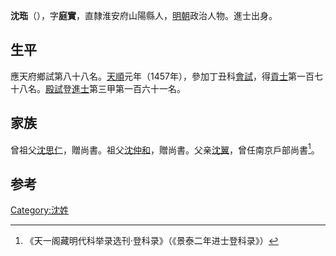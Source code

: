 {{Otheruses|other=名为沈珤的其他人物|沈珤}}

'''沈珤'''（{{bd|1428年||？}}），字'''庭實'''，直隸淮安府山陽縣人，[[明朝|明朝]]政治人物。進士出身。

== 生平 ==
應天府鄉試第八十八名。[[天顺_(明朝)|天順]]元年（1457年），參加丁丑科[[會試|會試]]，得[[貢士|貢士]]第一百七十八名。[[殿試|殿試]]登[[進士|進士]]第三甲第一百六十一名。

== 家族 ==
曾祖父[[沈思仁|沈思仁]]，贈尚書。祖父[[沈仲和|沈仲和]]，贈尚書。父亲[[沈翼|沈翼]]，曾任南京戶部尚書<ref>《天一阁藏明代科举录选刊·登科录》（《景泰二年进士登科录》）</ref>。

==参考==
{{reflist}}

{{天順元年丁丑科殿試金榜}}

{{Authority control}}

{{DEFAULTSORT:}}
[[Category:沈姓|Category:沈姓]]


{{明朝人物小作品}}